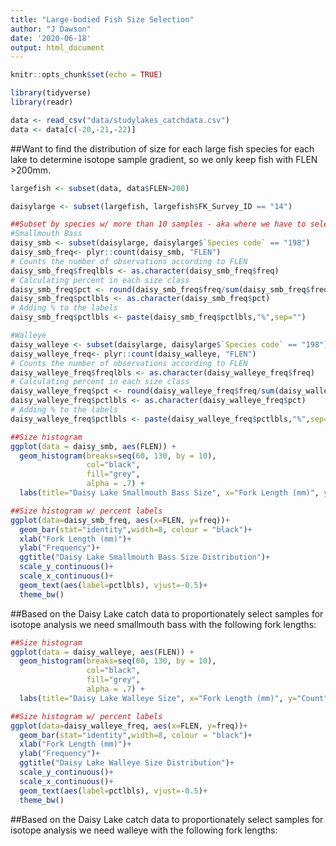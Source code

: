 ```yaml
---
title: "Large-bodied Fish Size Selection"
author: "J Dawson"
date: '2020-06-18'
output: html_document
---
```


```r
knitr::opts_chunk$set(echo = TRUE)
```

```r
library(tidyverse)
library(readr)

data <- read_csv("data/studylakes_catchdata.csv")
data <- data[c(-20,-21,-22)]

```

##Want to find the distribution of size for each large fish species for each lake to determine isotope sample gradient, so we only keep fish with FLEN >200mm.

```r

largefish <- subset(data, data$FLEN>200)

```

```r

daisylarge <- subset(largefish, largefish$FK_Survey_ID == "14")

##Subset by species w/ more than 10 samples - aka where we have to select on the gradient
#Smallmouth Bass
daisy_smb <- subset(daisylarge, daisylarge$`Species code` == "198")
daisy_smb_freq<- plyr::count(daisy_smb, "FLEN")
# Counts the number of observations according to FLEN
daisy_smb_freq$freqlbls <- as.character(daisy_smb_freq$freq)
# Calculating percent in each size class
daisy_smb_freq$pct <- round(daisy_smb_freq$freq/sum(daisy_smb_freq$freq)*100)
daisy_smb_freq$pctlbls <- as.character(daisy_smb_freq$pct)
# Adding % to the labels
daisy_smb_freq$pctlbls <- paste(daisy_smb_freq$pctlbls,"%",sep="")

#Walleye
daisy_walleye <- subset(daisylarge, daisylarge$`Species code` == "198")
daisy_walleye_freq<- plyr::count(daisy_walleye, "FLEN")
# Counts the number of observations according to FLEN
daisy_walleye_freq$freqlbls <- as.character(daisy_walleye_freq$freq)
# Calculating percent in each size class
daisy_walleye_freq$pct <- round(daisy_walleye_freq$freq/sum(daisy_walleye_freq$freq)*100)
daisy_walleye_freq$pctlbls <- as.character(daisy_walleye_freq$pct)
# Adding % to the labels
daisy_walleye_freq$pctlbls <- paste(daisy_walleye_freq$pctlbls,"%",sep="")

```

```r
##Size histogram
ggplot(data = daisy_smb, aes(FLEN)) + 
  geom_histogram(breaks=seq(60, 130, by = 10), 
                 col="black", 
                 fill="grey", 
                 alpha = .7) + 
  labs(title="Daisy Lake Smallmouth Bass Size", x="Fork Length (mm)", y="Count")

##Size histogram w/ percent labels
ggplot(data=daisy_smb_freq, aes(x=FLEN, y=freq))+
  geom_bar(stat="identity",width=8, colour = "black")+
  xlab("Fork Length (mm)")+
  ylab("Frequency")+
  ggtitle("Daisy Lake Smallmouth Bass Size Distribution")+
  scale_y_continuous()+
  scale_x_continuous()+
  geom_text(aes(label=pctlbls), vjust=-0.5)+
  theme_bw()

```

##Based on the Daisy Lake catch data to proportionately select samples for isotope analysis we need smallmouth bass with the following fork lengths: 

```r
##Size histogram
ggplot(data = daisy_walleye, aes(FLEN)) + 
  geom_histogram(breaks=seq(60, 130, by = 10), 
                 col="black", 
                 fill="grey", 
                 alpha = .7) + 
  labs(title="Daisy Lake Walleye Size", x="Fork Length (mm)", y="Count")

##Size histogram w/ percent labels
ggplot(data=daisy_walleye_freq, aes(x=FLEN, y=freq))+
  geom_bar(stat="identity",width=8, colour = "black")+
  xlab("Fork Length (mm)")+
  ylab("Frequency")+
  ggtitle("Daisy Lake Walleye Size Distribution")+
  scale_y_continuous()+
  scale_x_continuous()+
  geom_text(aes(label=pctlbls), vjust=-0.5)+
  theme_bw()

```

##Based on the Daisy Lake catch data to proportionately select samples for isotope analysis we need walleye with the following fork lengths: 
